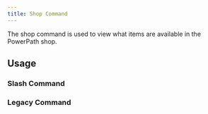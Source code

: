 ```yaml
---
title: Shop Command
---
```



The shop command is used to view what items are available in the PowerPath shop.

## Usage

### Slash Command

<ShopCommand 
    isSlashCommand={true} 
    verified={false}
/>

### Legacy Command

<ShopCommand 
    isSlashCommand={false} 
    verified={false}
/>
